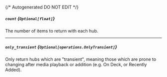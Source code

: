 {/* Autogenerated DO NOT EDIT  */}

##### `count` *{`Optional[float]`}*
The number of items to return with each hub.

---
##### `only_transient` *{`Optional[operations.OnlyTransient]`}*
Only return hubs which are "transient", meaning those which are prone to changing after media playback or addition (e.g. On Deck, or Recently Added).

<Collapsible openLabel={Labels.showProperties} closeLabel={Labels.hideProperties}>
  <OnlyTransient />
</Collapsible>

